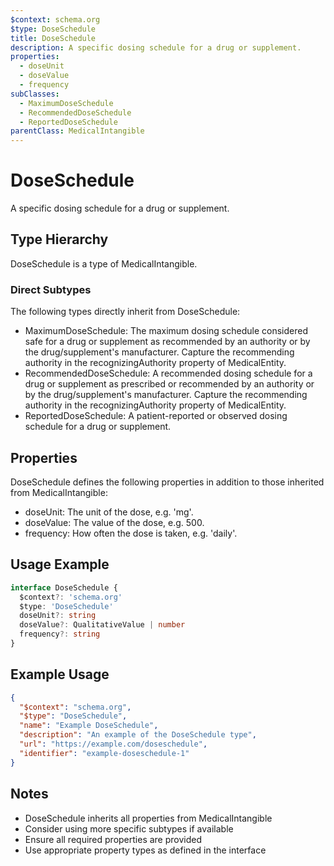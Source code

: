 ```yaml
---
$context: schema.org
$type: DoseSchedule
title: DoseSchedule
description: A specific dosing schedule for a drug or supplement.
properties:
  - doseUnit
  - doseValue
  - frequency
subClasses:
  - MaximumDoseSchedule
  - RecommendedDoseSchedule
  - ReportedDoseSchedule
parentClass: MedicalIntangible
---
```


# DoseSchedule

A specific dosing schedule for a drug or supplement.

## Type Hierarchy

DoseSchedule is a type of MedicalIntangible.

### Direct Subtypes

The following types directly inherit from DoseSchedule:

- MaximumDoseSchedule: The maximum dosing schedule considered safe for a drug or supplement as recommended by an authority or by the drug/supplement's manufacturer. Capture the recommending authority in the recognizingAuthority property of MedicalEntity.
- RecommendedDoseSchedule: A recommended dosing schedule for a drug or supplement as prescribed or recommended by an authority or by the drug/supplement's manufacturer. Capture the recommending authority in the recognizingAuthority property of MedicalEntity.
- ReportedDoseSchedule: A patient-reported or observed dosing schedule for a drug or supplement.

## Properties

DoseSchedule defines the following properties in addition to those inherited from MedicalIntangible:

- doseUnit: The unit of the dose, e.g. 'mg'.
- doseValue: The value of the dose, e.g. 500.
- frequency: How often the dose is taken, e.g. 'daily'.

## Usage Example

```typescript
interface DoseSchedule {
  $context?: 'schema.org'
  $type: 'DoseSchedule'
  doseUnit?: string
  doseValue?: QualitativeValue | number
  frequency?: string
}
```

## Example Usage

```json
{
  "$context": "schema.org",
  "$type": "DoseSchedule",
  "name": "Example DoseSchedule",
  "description": "An example of the DoseSchedule type",
  "url": "https://example.com/doseschedule",
  "identifier": "example-doseschedule-1"
}
```

## Notes

- DoseSchedule inherits all properties from MedicalIntangible
- Consider using more specific subtypes if available
- Ensure all required properties are provided
- Use appropriate property types as defined in the interface
